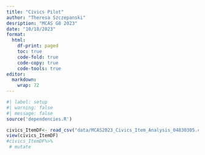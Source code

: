 ```yaml
---
title: "Civics Pilot"
author: "Theresa Szczepanski"
desription: "MCAS G8 2023"
date: "10/18/2023"
format:
  html:
    df-print: paged
    toc: true
    code-fold: true
    code-copy: true
    code-tools: true
editor: 
  markdown: 
    wrap: 72
---
```


```r
#| label: setup
#| warning: false
#| message: false
source('dependencies.R')
```

```r
civics_ItemDF<- read_csv("data/MCAS2023_Civics_Item_Analysis_04830305.csv")
view(civics_ItemDF)
#civics_ItemDF%>%
 # mutate

```